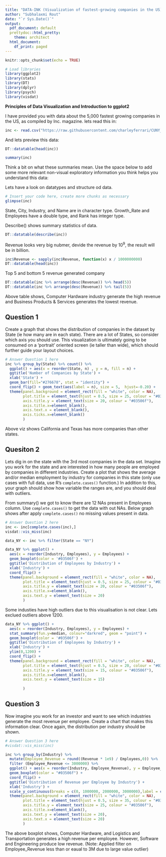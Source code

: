 ```yaml
---
title: "DATA-INK (Visualization of fastest-growing companies in the US)"
author: "Subhalaxmi Rout"
date: "`r Sys.Date()`"
output:
  pdf_document: default
  prettydoc::html_pretty:
    theme: architect
  html_document:
    df_print: paged
---
```


```r
knitr::opts_chunk$set(echo = TRUE)
```

```r
# Load libraries
library(ggplot2)
library(stats)
library(DT)
library(dplyr)
library(psych)
library(visdat)
```


**Principles of Data Visualization and Introduction to ggplot2**

I have provided you with data about the 5,000 fastest growing companies in the US, as compiled by Inc. magazine. lets read this in:

```r
inc <- read.csv("https://raw.githubusercontent.com/charleyferrari/CUNY_DATA_608/master/module1/Data/inc5000_data.csv", header= TRUE)
```

And lets preview this data:

```r
DT::datatable(head(inc))
```

```r
summary(inc)
```

Think a bit on what these summaries mean. Use the space below to add some more relevant non-visual exploratory information you think helps you understand this data:

Lets have a look on datatypes and structure od data.

```r
# Insert your code here, create more chunks as necessary
glimpse(inc)
```

State, City, Industry, and Name are in character type. Growth_Rate and Employees have a double type, and Rank has integer type.

Describe() shows summary statistics of data. 

```r
DT::datatable(describe(inc))
```

Revenue looks very big nubmer, devide the revenue by $10^9$, the result will be in billion.

```r
inc$Revenue <- sapply(inc$Revenue, function(x) x / 1000000000)
DT::datatable(head(inc))
```

Top 5 and bottom 5 revenue generated company

```r
DT::datatable(inc %>% arrange(desc(Revenue)) %>% head(5))
DT::datatable(inc %>% arrange(desc(Revenue)) %>% tail(5))
```

Above table shows, Computer Hardware industry generate the high revenue and Business Products & Services generates the lowest revenue.

## Question 1

Create a graph that shows the distribution of companies in the dataset by State (ie how many are in each state). There are a lot of States, so consider which axis you should use. This visualization is ultimately going to be consumed on a 'portrait' oriented screen (ie taller than wide), which should further guide your layout choices.

```r
# Answer Question 1 here
inc %>% group_by(State) %>% count() %>%
  ggplot() + aes(x = reorder(State, n) , y = n, fill = n) +
  ggtitle('Number of Companies by State') +
  xlab('State') +
  geom_bar(fill="#276678", stat = "identity") +
  coord_flip() + geom_text(aes(label = n), size = 5,  hjust=-0.20) +
  theme(panel.background = element_rect(fill = "white", color = NA),
        plot.title = element_text(hjust = 0.5, size = 25, colour = "#03506f"),
        axis.title.y = element_text(size = 20, colour = "#03506f"),
        axis.title.x=element_blank(),
        axis.text.x = element_blank(),
        axis.ticks.x=element_blank()
        )
```

Above viz shows California and Texas has more companies than other states.  

## Quesiton 2

Lets dig in on the state with the 3rd most companies in the data set. Imagine you work for the state and are interested in how many people are employed by companies in different industries. Create a plot that shows the average and/or median employment by industry for companies in this state (only use cases with full data, use R's `complete.cases()` function.) In addition to this, your graph should show how variable the ranges are, and you should deal with outliers.

From summary() we got to know there are 12 NAs present in Employees column. Use `complete.cases()` to get the data with out NAs. Below graph shows after apply `complete.cases()` no missing values present in data. 

```r
# Answer Question 2 here
inc <- inc[complete.cases(inc),]
visdat::vis_miss(inc)
```

```r
data_NY <- inc %>% filter(State == "NY") 

data_NY %>% ggplot() +
  aes(x = reorder(Industry, Employees), y = Employees) +
  geom_boxplot(color = '#03506f') +
  ggtitle('Distribution of Employees by Industry') +
  xlab('Industry') +
  coord_flip() +
  theme(panel.background = element_rect(fill = "white", color = NA),
        plot.title = element_text(hjust = 0.5, size = 25, colour = "#03506f"),
        axis.title.y = element_text(size = 20, colour = "#03506f"),
        axis.title.x=element_blank(),
        axis.text.y = element_text(size = 20)
        )
```

Some industies have high outliers due to this visualisation is not clear. Lets exclued outliers above 1200.

```r
data_NY %>% ggplot() +
  aes(x = reorder(Industry, Employees), y = Employees) +
  stat_summary(fun.y=median, colour="darkred", geom = "point") +
  geom_boxplot(color = '#03506f') +
  ggtitle('Distribution of Employees by Industry') +
  xlab('Industry') +
  ylim(0,1200) +
  coord_flip() +
  theme(panel.background = element_rect(fill = "white", color = NA),
        plot.title = element_text(hjust = 0.5, size = 20, colour = "#03506f"),
        axis.title.y = element_text(size = 15, colour = "#03506f"),
        axis.title.x=element_blank(),
        axis.text.y = element_text(size = 15)
        
        )
```

## Question 3

Now imagine you work for an investor and want to see which industries generate the most revenue per employee. Create a chart that makes this information clear. Once again, the distribution per industry should be shown.

```r
# Answer Question 3 here
#visdat::vis_miss(inc)

inc %>% group_by(Industry) %>%
  mutate(Employee_Revenue = round((Revenue * 1e9) / Employees,0)) %>%
  filter (Employee_Revenue <= 3000000) %>%
  ggplot() + aes(x = reorder(Industry, Employee_Revenue), y = Employee_Revenue) +
  geom_boxplot(color = "#03506f") +
  coord_flip() +
  ggtitle('Distribution of Revenue per Employee by Industry') +
  xlab('Industry') + 
  scale_y_continuous(breaks = c(0, 1000000, 2000000, 3000000),label = c("$0M", "$1M", "$2M", "$3M")) +
  theme(panel.background = element_rect(fill = "white", color = NA),
        plot.title = element_text(hjust = 0.5, size = 35, colour = "#03506f"),
        axis.title.y = element_text(size = 25, colour = "#03506f"),
        axis.title.x=element_blank(),
        axis.text.y = element_text(size = 20),
        axis.text.x = element_text(size = 20)
        )
```

The above boxplot shows, Computer Hardware, and Logistics and Transportation generates a high revenue per employee. However, Software and Engineering produce low revenue. (Note: Applied filter on Employee_Revenue less than or eaual to 3M due to large value outlier)